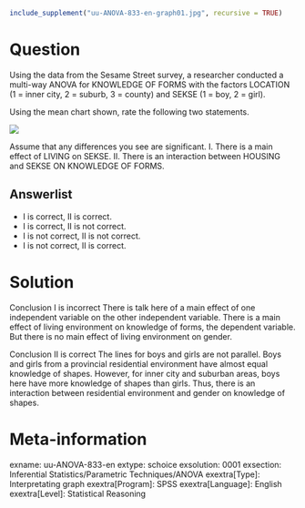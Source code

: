 ```r
include_supplement("uu-ANOVA-833-en-graph01.jpg", recursive = TRUE)
```
Question
========
Using the data from the Sesame Street survey, a researcher conducted a multi-way ANOVA for KNOWLEDGE OF FORMS with the factors LOCATION (1 = inner city, 2 = suburb, 3 = county) and SEKSE (1 = boy, 2 = girl).

Using the mean chart shown, rate the following two statements. 

![](uu-ANOVA-833-en-graph01.jpg)

Assume that any differences you see are significant. I. There is a main effect of LIVING on SEKSE. II. There is an interaction between HOUSING and SEKSE ON KNOWLEDGE OF FORMS.

Answerlist
----------
* I is correct, II is correct.
* I is correct, II is not correct.
* I is not correct, II is not correct.
* I is not correct, II is correct.


Solution
========
Conclusion I is incorrect There is talk here of a main effect of one independent variable on the other independent variable. There is a main effect of living environment on knowledge of forms, the dependent variable. But there is no main effect of living environment on gender.

Conclusion II is correct The lines for boys and girls are not parallel. Boys and girls from a provincial residential environment have almost equal knowledge of shapes. However, for inner city and suburban areas, boys here have more knowledge of shapes than girls. Thus, there is an interaction between residential environment and gender on knowledge of shapes.

Meta-information
================
exname: uu-ANOVA-833-en
extype: schoice
exsolution: 0001
exsection: Inferential Statistics/Parametric Techniques/ANOVA
exextra[Type]: Interpretating graph
exextra[Program]: SPSS
exextra[Language]: English
exextra[Level]: Statistical Reasoning